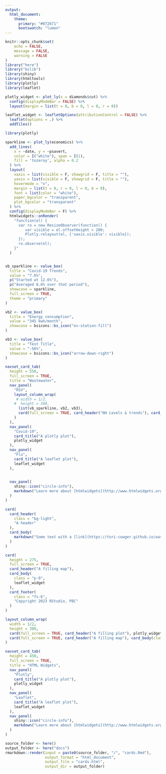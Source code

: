```yaml
---
output: 
  html_document:
    theme:
      primary: "#072671"
      bootswatch: "lumen"
---
```


```r
knitr::opts_chunk$set(
	echo = FALSE,
	message = FALSE,
	warning = FALSE
)
library("here")
library("bslib")
library(shiny)
library(htmltools)
library(plotly)
library(leaflet)
```

```r
plotly_widget <- plot_ly(x = diamonds$cut) %>%
  config(displayModeBar = FALSE) %>%
  layout(margin = list(t = 0, b = 0, l = 0, r = 0))

leaflet_widget <- leafletOptions(attributionControl = FALSE) %>%
  leaflet(options = .) %>%
  addTiles()
```

```r
library(plotly)

sparkline <- plot_ly(economics) %>%
  add_lines(
    x = ~date, y = ~psavert,
    color = I("white"), span = I(1),
    fill = 'tozeroy', alpha = 0.2
  ) %>%
  layout(
    xaxis = list(visible = F, showgrid = F, title = ""),
    yaxis = list(visible = F, showgrid = F, title = ""),
    hovermode = "x",
    margin = list(t = 0, r = 0, l = 0, b = 0),
    font = list(color = "white"),
    paper_bgcolor = "transparent",
    plot_bgcolor = "transparent"
  ) %>%
  config(displayModeBar = F) %>%
  htmlwidgets::onRender(
    "function(el) {
      var ro = new ResizeObserver(function() {
         var visible = el.offsetHeight > 200;
         Plotly.relayout(el, {'xaxis.visible': visible});
      });
      ro.observe(el);
    }"
  )


vb_sparkline <- value_box(
  title = "Covid-19 Trends",
  value = "7.6%",
  p("Started at 12.6%"),
  p("Averaged 8.6% over that period"),
  showcase = sparkline,
  full_screen = TRUE,
  theme = "primary"
)

vb2 <- value_box(
  title = "Energy consumption",
  value = "345 kwh/month",
  showcase = bsicons::bs_icon("ev-station-fill")
)

vb3 <- value_box(
  title = "Test Title",
  value = "-56%",
  showcase = bsicons::bs_icon("arrow-down-right")
)
```

```r
navset_card_tab(
  height = 550,
  full_screen = TRUE,
  title = "Wastewater",
  nav_panel(
    "RSV",
    layout_column_wrap(
     # width = 1/2,
    #  height = 300,
      list(vb_sparkline, vb2, vb3),
      card(full_screen = TRUE, card_header("NH Levels & trends"), card_body(class = "p-0", leaflet_widget))
    )
  ),
  nav_panel(
    "Covid-19",
    card_title("A plotly plot"),
    plotly_widget
  ),
  nav_panel(
    "Flu",
    card_title("A leaflet plot"),
    leaflet_widget
  ),
  

  nav_panel(
    shiny::icon("circle-info"),
    markdown("Learn more about [htmlwidgets](http://www.htmlwidgets.org/)")
  )
)
```

```r
card(
  card_header(
    class = "bg-light",
    "A header"
  ),
  card_body(
    markdown("Some text with a [link](https://tori-cowger.github.io/wastewater_web/)")
  )
)
```
```r
card(
  height = 275,
  full_screen = TRUE,
  card_header("A filling map"),
  card_body(
    class = "p-0",
    leaflet_widget
  ),
  card_footer(
    class = "fs-6",
    "Copyright 2023 RStudio, PBC"
  )
)
```

```r
layout_column_wrap(
  width = 1/2,
  height = 300,
  card(full_screen = TRUE, card_header("A filling plot"), plotly_widget),
  card(full_screen = TRUE, card_header("A filling map"), card_body(class = "p-0", leaflet_widget))
)
```

```r
navset_card_tab(
  height = 450,
  full_screen = TRUE,
  title = "HTML Widgets",
  nav_panel(
    "Plotly",
    card_title("A plotly plot"),
    plotly_widget
  ),
  nav_panel(
    "Leaflet",
    card_title("A leaflet plot"),
    leaflet_widget
  ),
  nav_panel(
    shiny::icon("circle-info"),
    markdown("Learn more about [htmlwidgets](http://www.htmlwidgets.org/)")
  )
)
```


```r
source_folder <- here()
output_folder <- here("docs")
rmarkdown::render(input = paste0(source_folder, "/", "cards.Rmd"),
                  output_format = "html_document",
                  output_file = "cards.html",
                  output_dir = output_folder)
```

